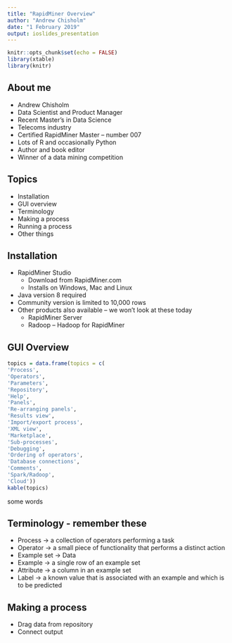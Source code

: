 ```yaml
---
title: "RapidMiner Overview"
author: "Andrew Chisholm"
date: "1 February 2019"
output: ioslides_presentation
---
```


```r
knitr::opts_chunk$set(echo = FALSE)
library(xtable)
library(knitr)
```

## About me

- Andrew Chisholm
- Data Scientist and Product Manager
- Recent Master’s in Data Science
- Telecoms industry
- Certified RapidMiner Master – number 007
- Lots of R and occasionally Python
- Author and book editor
- Winner of a data mining competition

## Topics

* Installation
* GUI overview
* Terminology
* Making a process
* Running a process
* Other things

## Installation

* RapidMiner Studio
    + Download from RapidMiner.com
    + Installs on Windows, Mac and Linux
* Java version 8 required
* Community version is limited to 10,000 rows
* Other products also available – we won’t look at these today
    + RapidMiner Server
    + Radoop – Hadoop for RapidMiner

## GUI Overview

```r

topics = data.frame(topics = c(
'Process',
'Operators',
'Parameters',
'Repository',
'Help',
'Panels',
'Re-arranging panels',
'Results view',
'Import/export process',
'XML view',
'Marketplace',
'Sub-processes',
'Debugging',
'Ordering of operators',
'Database connections',
'Comments',
'Spark/Radoop',
'Cloud'))
kable(topics)
```
some words

## Terminology - remember these

* Process → a collection of operators performing a task
* Operator → a small piece of functionality that performs a distinct action
* Example set → Data
* Example → a single row of an example set
* Attribute → a column in an example set
* Label → a known value that is associated with an example and which is to be predicted

## Making a process

* Drag data from repository
* Connect output